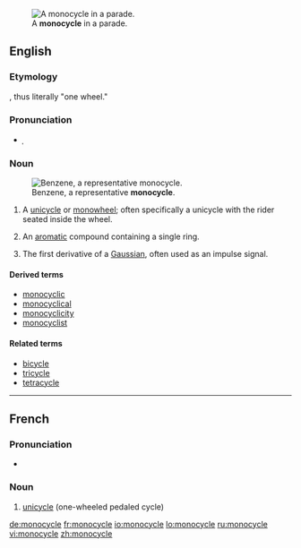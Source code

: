 [[Image:Monowheel.jpg|thumb|A '''monocycle''' in a parade.]]
==English==

===Etymology===
{{prefix|mono|cycle}}, thus literally "one wheel."

===Pronunciation===
* {{IPA|ˈmɑnoʊˌsaɪkl}}̩ {{qualifier|US}}

===Noun===
{{en-noun}}
[[Image:Benzene-2D-flat.png|thumb|Benzene, a representative '''monocycle'''.]]

# A [[unicycle]] or [[monowheel]]; often specifically a unicycle with the rider seated inside the wheel.
# {{organic chemistry}} An [[aromatic]] compound containing a single ring.
# {{communications}} The first derivative of a [[Gaussian]], often used as an impulse signal.

====Derived terms====
* [[monocyclic]]
* [[monocyclical]]
* [[monocyclicity]]
* [[monocyclist]]

====Related terms====
* [[bicycle]]
* [[tricycle]]
* [[tetracycle]]

----

==French==

===Pronunciation===
* {{IPA|/mɔ.nɔ.sikl/|lang=fr}}

===Noun===
{{infl|fr|noun|g=m}}

# [[unicycle]] (one-wheeled pedaled cycle)

{{tbot entry|French|unicycle|2009|August|fr}}

[[de:monocycle]]
[[fr:monocycle]]
[[io:monocycle]]
[[lo:monocycle]]
[[ru:monocycle]]
[[vi:monocycle]]
[[zh:monocycle]]